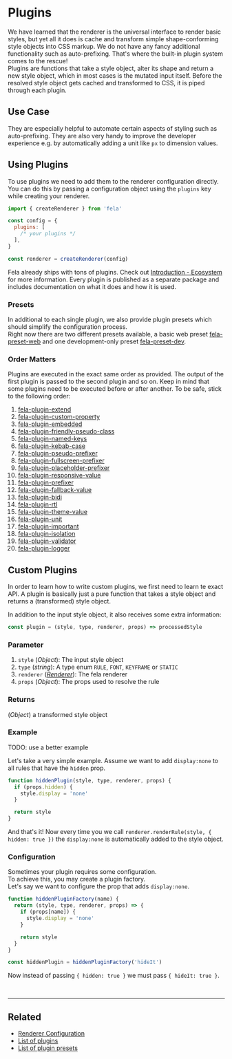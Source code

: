 # Plugins

We have learned that the renderer is the universal interface to render basic styles, but yet all it does is cache and transform simple shape-conforming style objects into CSS markup. We do not have any fancy additional functionality such as auto-prefixing. That's where the built-in plugin system comes to the rescue!<br />
Plugins are functions that take a style object, alter its shape and return a new style object, which in most cases is the mutated input itself.
Before the resolved style object gets cached and transformed to CSS, it is piped through each plugin.

## Use Case

They are especially helpful to automate certain aspects of styling such as auto-prefixing. They are also very handy to improve the developer experience e.g. by automatically adding a unit like `px` to dimension values.

## Using Plugins

To use plugins we need to add them to the renderer configuration directly. You can do this by passing a configuration object using the `plugins` key while creating your renderer.

```javascript
import { createRenderer } from 'fela'

const config = {
  plugins: [
    /* your plugins */
  ],
}

const renderer = createRenderer(config)
```

Fela already ships with tons of plugins. Check out [Introduction - Ecosystem](../introduction/Ecosystem.md#plugins) for more information. Every plugin is published as a separate package and includes documentation on what it does and how it is used.

### Presets

In additional to each single plugin, we also provide plugin presets which should simplify the configuration process.<br />
Right now there are two different presets available, a basic web preset [fela-preset-web](https://github.com/robinweser/fela/tree/master/packages/fela-preset-web) and one development-only preset [fela-preset-dev](https://github.com/robinweser/fela/tree/master/packages/fela-preset-dev).

### Order Matters

Plugins are executed in the exact same order as provided. The output of the first plugin is passed to the second plugin and so on. Keep in mind that some plugins need to be executed before or after another. To be safe, stick to the following order:

1. [fela-plugin-extend](https://github.com/robinweser/fela/tree/master/packages/fela-plugin-extend)
2. [fela-plugin-custom-property](https://github.com/robinweser/fela/tree/master/packages/fela-plugin-custom-property)
3. [fela-plugin-embedded](https://github.com/robinweser/fela/tree/master/packages/fela-plugin-embedded)
4. [fela-plugin-friendly-pseudo-class](https://github.com/robinweser/fela/tree/master/packages/fela-plugin-friendly-pseudo-class)
5. [fela-plugin-named-keys](https://github.com/robinweser/fela/tree/master/packages/fela-plugin-named-keys)
6. [fela-plugin-kebab-case](https://github.com/robinweser/fela/tree/master/packages/fela-plugin-kebab-case)
7. [fela-plugin-pseudo-prefixer](https://github.com/robinweser/fela/tree/master/packages/fela-plugin-pseudo-prefixer)
8. [fela-plugin-fullscreen-prefixer](https://github.com/robinweser/fela/tree/master/packages/fela-plugin-fullscreen-prefixer)
9. [fela-plugin-placeholder-prefixer](https://github.com/robinweser/fela/tree/master/packages/fela-plugin-placeholder-prefixer)
10. [fela-plugin-responsive-value](https://github.com/robinweser/fela/tree/master/packages/fela-plugin-responsive-value)
11. [fela-plugin-prefixer](https://github.com/robinweser/fela/tree/master/packages/fela-plugin-prefixer)
12. [fela-plugin-fallback-value](https://github.com/robinweser/fela/tree/master/packages/fela-plugin-fallback-value)
13. [fela-plugin-bidi](https://github.com/robinweser/fela/tree/master/packages/fela-plugin-bidi)
14. [fela-plugin-rtl](https://github.com/robinweser/fela/tree/master/packages/fela-plugin-rtl)
15. [fela-plugin-theme-value](https://github.com/robinweser/fela/tree/master/packages/fela-plugin-theme-value)
16. [fela-plugin-unit](https://github.com/robinweser/fela/tree/master/packages/fela-plugin-unit)
17. [fela-plugin-important](https://github.com/robinweser/fela/tree/master/packages/fela-plugin-important)
18. [fela-plugin-isolation](https://github.com/robinweser/fela/tree/master/packages/fela-plugin-isolation)
19. [fela-plugin-validator](https://github.com/robinweser/fela/tree/master/packages/fela-plugin-validator)
20. [fela-plugin-logger](https://github.com/robinweser/fela/tree/master/packages/fela-plugin-logger)

## Custom Plugins

In order to learn how to write custom plugins, we first need to learn te exact API. A plugin is basically just a pure function that takes a style object and returns a (transformed) style object.

In addition to the input style object, it also receives some extra information:

```javascript
const plugin = (style, type, renderer, props) => processedStyle
```

### Parameter

1. `style` (_Object_): The input style object
2. `type` (_string_): A type enum `RULE`, `FONT`, `KEYFRAME` or `STATIC`
3. `renderer` ([_Renderer_](../basics/Renderer.md)): The fela renderer
4. `props` (_Object_): The props used to resolve the rule

### Returns

(_Object_) a transformed style object

### Example

TODO: use a better example

Let's take a very simple example. Assume we want to add `display:none` to all rules that have the `hidden` prop.

```javascript
function hiddenPlugin(style, type, renderer, props) {
  if (props.hidden) {
    style.display = 'none'
  }

  return style
}
```

And that's it! Now every time you we call `renderer.renderRule(style, { hidden: true })` the `display:none` is automatically added to the style object.

### Configuration

Sometimes your plugin requires some configuration.<br />
To achieve this, you may create a plugin factory.<br />
Let's say we want to configure the prop that adds `display:none`.

```javascript
function hiddenPluginFactory(name) {
  return (style, type, renderer, props) => {
    if (props[name]) {
      style.display = 'none'
    }

    return style
  }
}
```

```javascript
const hiddenPlugin = hiddenPluginFactory('hideIt')
```

Now instead of passing `{ hidden: true }` we must pass `{ hideIt: true }`.

<br />

---

## Related

- [Renderer Configuration](RendererConfiguration.md)
- [List of plugins](../introduction/Ecosystem.md#plugins)
- [List of plugin presets](../introduction/Ecosystem.md#plugin-presets)
